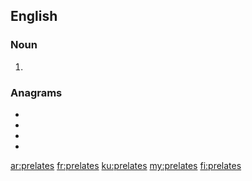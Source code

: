 ==English==

===Noun===
{{head|en|noun plural form}}

# {{plural of|prelate|lang=en}}

===Anagrams===
* {{l|en|Pterelas}}
* {{l|en|replates}}
* {{l|en|restaple}}
* {{l|en|spearlet}}

[[ar:prelates]]
[[fr:prelates]]
[[ku:prelates]]
[[my:prelates]]
[[fi:prelates]]